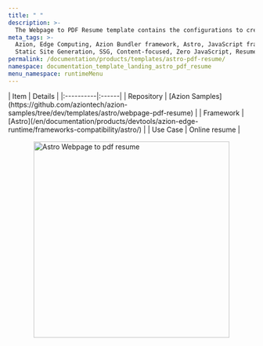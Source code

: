 ```yaml
---
title: " "
description: >-
  The Webpage to PDF Resume template contains the configurations to create a resume for the web, print, or PDF using the Webpage to PDF Resume project. After the deployment, you can update it with your information and create your portfolio.
meta_tags: >-
  Azion, Edge Computing, Azion Bundler framework, Astro, JavaScript frameworks,
  Static Site Generation, SSG, Content-focused, Zero JavaScript, Resume
permalink: /documentation/products/templates/astro-pdf-resume/
namespace: documentation_template_landing_astro_pdf_resume
menu_namespace: runtimeMenu
---
```




<div class="[&_.flex.flex-col]:!gap-4 [&_.flex.flex-col]:md:!gap-8 [&_.flex.flex-col]:2xl:!gap-16">
  <HeroHome
    title="Astro Webpage to PDF Resume"
    description="The Webpage to PDF Resume template contains the configurations to create a resume for the web, print, or PDF using the Webpage to PDF Resume project. After the deployment, you can update it with your information and create your portfolio."
    logos={[]}
    buttons={[
      { label: "Deploy template", link: "https://console.azion.com/create/azion-community/webpage-to-pdf-resume", outlined: false, icon: "ai ai-azion", iconPos: "left" },
      { label: "View demo", link: "https://xxxx.map.azionedge.net/", severity: "secondary" }
    ]}
  />
</div>

<div style="display: flex; gap: 1rem; align-items: center; flex-direction: row; flex-wrap: wrap;">
  <div style="flex: 1; min-width: 300px;">
    | Item | Details |
    |:----------|:------|
    | Repository | [Azion Samples](https://github.com/aziontech/azion-samples/tree/dev/templates/astro/webpage-pdf-resume) |
    | Framework | [Astro](/en/documentation/products/devtools/azion-edge-runtime/frameworks-compatibility/astro/) |
    | Use Case | Online resume |
  </div>
  <div style="display: flex; justify-content: center; align-items: center; flex: 1; min-width: 300px;">
    <img src="/assets/docs/images/uploads/template-showcase/astro/asto-pdf-resume.png" width="400" alt="Astro Webpage to pdf resume" style="max-width: 100%; height: auto;" />
  </div>
</div>
